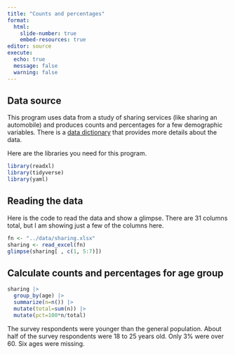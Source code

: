 ```yaml
---
title: "Counts and percentages"
format: 
  html:
    slide-number: true
    embed-resources: true
editor: source
execute:
  echo: true
  message: false
  warning: false
---
```


## Data source

This program uses data from a study of sharing services (like sharing an automobile) and produces counts and percentages for a few demographic variables. There is a [data dictionary][dd] that provides more details about the data. 

[dd]: https://github.com/pmean/datasets/blob/master/sharing.yaml

Here are the libraries you need for this program.

```r
library(readxl)
library(tidyverse)
library(yaml)
```

## Reading the data

Here is the code to read the data and show a glimpse. There are 31 columns total, but I am showing just a few of the columns here.

```r
fn <- "../data/sharing.xlsx"
sharing <- read_excel(fn)
glimpse(sharing[ , c(1, 5:7)])
```

## Calculate counts and percentages for age group

```r
sharing |>
  group_by(age) |>
  summarize(n=n()) |>
  mutate(total=sum(n)) |>
  mutate(pct=100*n/total)
```

The survey respondents were younger than the general population. About half of the survey respondents were 18 to 25 years old. Only 3% were over 60. Six ages were missing.